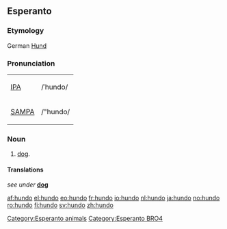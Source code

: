 ==Esperanto==
===Etymology===
German [[Hund]]
===Pronunciation===
{| border=1 cellpadding=5
| [[w:IPA|IPA]] || /ˈhundo/
|-
| [[w:SAMPA|SAMPA]] || /"hundo/
|}

=== Noun ===
{{eo-noun}}
# [[dog]].

====Translations====
''see under'' '''[[dog]]'''

[[Category:Esperanto animals]]
[[Category:Esperanto BRO4]]

[[af:hundo]]
[[el:hundo]]
[[eo:hundo]]
[[fr:hundo]]
[[io:hundo]]
[[nl:hundo]]
[[ja:hundo]]
[[no:hundo]]
[[ro:hundo]]
[[fi:hundo]]
[[sv:hundo]]
[[zh:hundo]]